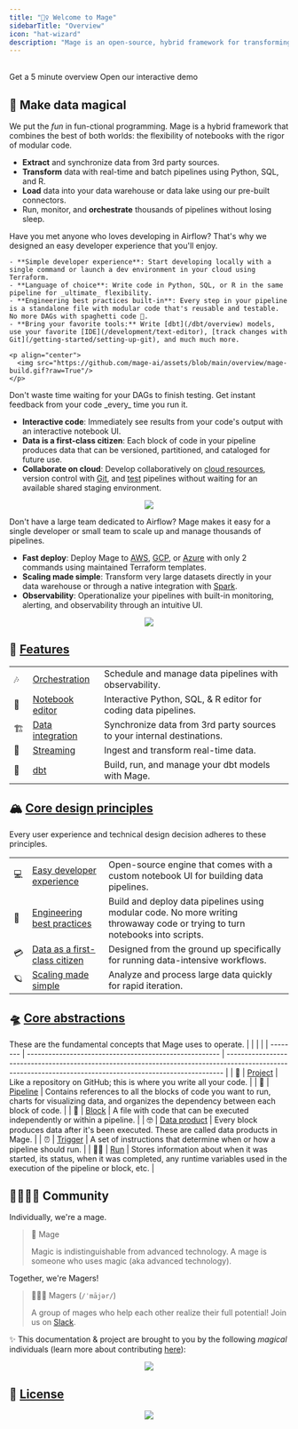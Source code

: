 ```yaml
---
title: "🧙‍♀️ Welcome to Mage"
sidebarTitle: "Overview"
icon: "hat-wizard"
description: "Mage is an open-source, hybrid framework for transforming and integrating data. ✨"
---
```


<Snippet file="overview-shields.mdx" />

<br/>

<CardGroup>
  <Card
    title="Product tour"
    icon="circle-play"
    href="https://youtu.be/GswOdShLGmg"
  >
    Get a 5 minute overview
  </Card>
  <Card title="Live demo" icon="bullseye-pointer" href="https://demo.mage.ai">
    Open our interactive demo
  </Card>
</CardGroup>

## 🦄 Make data magical

We put the _fun_ in fun-ctional programming. Mage is a hybrid framework that combines the best of both worlds: the flexibility of notebooks with the rigor of modular code.

- **Extract** and synchronize data from 3rd party sources.
- **Transform** data with real-time and batch pipelines using Python, SQL, and R.
- **Load** data into your data warehouse or data lake using our pre-built connectors.
- Run, monitor, and **orchestrate** thousands of pipelines without losing sleep.

<Steps titleSize="h2">
  <Step title="🔨 Build">
    Have you met anyone who loves developing in Airflow? That's why we designed an easy developer experience that you'll enjoy.

    - **Simple developer experience**: Start developing locally with a single command or launch a dev environment in your cloud using Terraform.
    - **Language of choice**: Write code in Python, SQL, or R in the same pipeline for _ultimate_ flexibility.
    - **Engineering best practices built-in**: Every step in your pipeline is a standalone file with modular code that's reusable and testable. No more DAGs with spaghetti code 🍝.
    - **Bring your favorite tools:** Write [dbt](/dbt/overview) models, use your favorite [IDE](/development/text-editor), [track changes with Git](/getting-started/setting-up-git), and much much more.

    <p align="center">
      <img src="https://github.com/mage-ai/assets/blob/main/overview/mage-build.gif?raw=True"/>
    </p>
  </Step>
  <Step title="🔍 Preview">
  Don't waste time waiting for your DAGs to finish testing. Get instant feedback from your code _every_ time you run it.

  - **Interactive code**: Immediately see results from your code's output with an interactive notebook UI.
  - **Data is a first-class citizen**: Each block of code in your pipeline produces data that can be versioned, partitioned, and cataloged for future use.
  - **Collaborate on cloud**: Develop collaboratively on [cloud resources](/production/deploying-to-cloud/architecture), version control with [Git](/getting-started/setting-up-git), and [test](/development/data-validation) pipelines without waiting for an available shared staging environment.

  <p align="center">
    <img src="https://github.com/mage-ai/assets/blob/main/overview/mage-preview.gif?raw=True"/>
  </p>
</Step>
<Step title="🚀 Launch" >
  Don't have a large team dedicated to Airflow? Mage makes it easy for a single developer or small team to scale up and manage thousands of pipelines.

  - **Fast deploy**: Deploy Mage to [AWS](/production/deploying-to-cloud/aws/setup), [GCP](/production/deploying-to-cloud/gcp/setup), or [Azure](/production/deploying-to-cloud/azure/setup) with only 2 commands using maintained Terraform templates.
  - **Scaling made simple**: Transform very large datasets directly in your data warehouse or through a native integration with [Spark](/integrations/spark-pyspark).
  - **Observability**: Operationalize your pipelines with built-in monitoring, alerting, and observability through an intuitive UI.

  <p align="center">
    <img src="https://github.com/mage-ai/assets/blob/main/overview/observability.gif?raw=True"/>
  </p>
</Step>
</Steps>

## 🔮 [Features](/about/features)
|       |                                                                  |                                                                        |
| ----- | ---------------------------------------------------------------- | ---------------------------------------------------------------------- |
| 🎶   | [Orchestration](/design/data-pipeline-management)                | Schedule and manage data pipelines with observability.                 |
| 📓   | [Notebook editor](/about/features#notebook-for-building-data-pipelines) | Interactive Python, SQL, & R editor for coding data pipelines.         |
| 🏗️ | [Data integration](/data-integrations)                          | Synchronize data from 3rd party sources to your internal destinations. |
| 🚰   | [Streaming](/guides/streaming-pipeline)                | Ingest and transform real-time data.                                   |
| 🧱   | [dbt](/dbt)                                                      | Build, run, and manage your dbt models with Mage.                      |

## 🏔️ [Core design principles](/design/core-design-principles)

Every user experience and technical design decision adheres to these principles.

|     |                                                                                                           |                                                                                                                              |
| --- | --------------------------------------------------------------------------------------------------------- | ---------------------------------------------------------------------------------------------------------------------------- |
| 💻 | [Easy developer experience](/design/core-design-principles#easy-developer-experience)                     | Open-source engine that comes with a custom notebook UI for building data pipelines.                                         |
| 🚢 | [Engineering best practices](/design/core-design-principles#engineering-best-practices-built-in) | Build and deploy data pipelines using modular code. No more writing throwaway code or trying to turn notebooks into scripts. |
| 💳 | [Data as a first-class citizen](/design/core-design-principles#data-is-a-first-class-citizen)             | Designed from the ground up specifically for running data-intensive workflows.                                               |
| 🪐 | [Scaling made simple](/design/core-design-principles#scaling-is-made-simple)                           | Analyze and process large data quickly for rapid iteration.                                                                  |

## 🛸 [Core abstractions](/design/core-abstractions)

These are the fundamental concepts that Mage uses to operate.
|          |                                                        |                                                                                                                                                             |
| -------- | ------------------------------------------------------ | ----------------------------------------------------------------------------------------------------------------------------------------------------------- |
| 🏢      | [Project](/design/core-abstractions#project)           | Like a repository on GitHub; this is where you write all your code.                                                                                         |
| 🪈      | [Pipeline](/design/core-abstractions#pipeline)         | Contains references to all the blocks of code you want to run, charts for visualizing data, and organizes the dependency between each block of code.        |
| 🧱      | [Block](/design/core-abstractions#block)               | A file with code that can be executed independently or within a pipeline.                                                                                   |
| 🤓      | [Data product](/design/core-abstractions#data-product) | Every block produces data after it's been executed. These are called data products in Mage.                                                                 |
| ⏰        | [Trigger](/design/core-abstractions#trigger)           | A set of instructions that determine when or how a pipeline should run.                                                                                     |
| 🏃‍♂️ | [Run](/design/core-abstractions#run)                   | Stores information about when it was started, its status, when it was completed, any runtime variables used in the execution of the pipeline or block, etc. |

## 👨‍👩‍👧‍👦 Community

Individually, we're a mage.

> 🧙 Mage
>
> Magic is indistinguishable from advanced technology. A mage is someone who
> uses magic (aka advanced technology). 

Together, we're Magers!

> 🧙‍♂️🧙 Magers (`/ˈmājər/`)
>
> A group of mages who help each other realize their full potential! Join us on [Slack](https://www.mage.ai/chat).

✨ This documentation & project are brought to you by the following _magical_ individuals (learn more about contributing [here](/contributing/overview)):
<p align="center">
  <a href="https://github.com/mage-ai/mage-ai/graphs/contributors">
    <img src="https://contrib.rocks/image?repo=mage-ai/mage-ai&columns=10" />
  </a>
</p>

## 🪪 [License](https://github.com/mage-ai/mage-ai/blob/master/LICENSE)

<p align="center">
<img src="https://github.com/mage-ai/assets/blob/main/mascots/mascots-shorter.jpeg?raw=true" noZoom />
</p>
